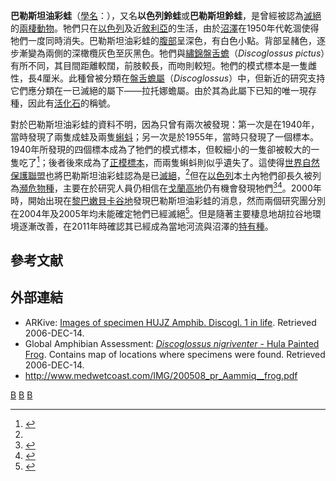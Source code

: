 {{Speciesbox
| taxon = Latonia nigriventer
| image = Israel_painted_frog.JPG
| status = CR
| status_system = iucn3.1
| status_ref = <ref name="IUCN">{{IUCN |assessors = IUCN SSC Amphibian Specialist Group |version = iucn3.1 |year = 2012 |id = 6715 |title = Latonia nigriventer |downloaded = 2013-06-13}}</ref>
| extinct = 1950年代
| binomial_authority = [[Heinrich_Mendelssohn_(biologist)|Mendelssohn]] & [[Heinz_Steinitz|Steinitz]], 1943
| range_map = Discoglossus nigriventer distribution.png
}}

'''巴勒斯坦油彩蛙'''（[[學名|學名]]：''{{lang|la|Latonia nigriventer}}''），又名'''以色列鈴蛙'''或'''巴勒斯坦鈴蛙'''，是曾經被認為[[滅絕|滅絕]]的[[兩棲動物|兩棲動物]]。牠們只在[[以色列|以色列]]及近[[敘利亞|敘利亞]]的{{Link-en|胡拉谷地|Hula Valley}}生活，由於[[沼澤|沼澤]]在1950年代乾涸使得牠們一度同時消失。巴勒斯坦油彩蛙的[[腹部|腹部]]呈深色，有白色小點。背部呈赭色，逐步漸變為兩側的深橄欖灰色至灰黑色。牠們與[[繡錦盤舌蟾|繡錦盤舌蟾]]（''Discoglossus pictus''）有所不同，其目間距離較闊，前肢較長，而吻則較短。牠們的模式標本是一隻雌性，長4厘米。此種曾被分類在[[盤舌蟾屬|盤舌蟾屬]]（''Discoglossus''）中，但新近的研究支持它們應分類在一已滅絕的屬下——拉托娜蟾屬。由於其為此屬下已知的唯一現存種，因此有[[活化石|活化石]]的稱號。

對於巴勒斯坦油彩蛙的資料不明，因為只曾有兩次被發現：第一次是在1940年，當時發現了兩隻成蛙及兩隻[[蝌蚪|蝌蚪]]；另一次是於1955年，當時只發現了一個標本。1940年所發現的四個標本成為了牠們的模式標本，但較細小的一隻卻被較大的一隻吃了<ref name=mendelssohn1943>{{Cite journal en|author=Mendelssohn, Heinrich & Steinitz, Heinz|year=1943|title=A new frog from Palestine|journal=Copeia|volume=1943|issue=4|pages=231-233|doi=10.2307/1438135}}</ref>；後者後來成為了[[正模標本|正模標本]]，而兩隻蝌蚪則似乎遺失了。這使得[[世界自然保護聯盟|世界自然保護聯盟]]也將巴勒斯坦油彩蛙認為是已[[滅絕|滅絕]]，<ref name=IUCN/>但在[[以色列|以色列]]本土內牠們卻長久被列為[[瀕危物種|瀕危物種]]，主要在於研究人員仍相信在[[戈蘭高地|戈蘭高地]]仍有機會發現牠們<ref>{{Cite book en|author=Paz, U.|year=1975|chapter=The Rehabilitation of the Hula Nature Reserve|title=Nature Conservation in Israel: Research & Surveys|pages=116-206}}</ref><ref>{{Cite journal en|author=Steinitz, Heinz|year=1955|title=Occurrence of ''Discoglossus nigriventer'' in Israel|journal=Bulletin of the Research Council of Israel B|volume=5|pages=192-193}}</ref>。2000年時，開始出現在[[黎巴嫩|黎巴嫩]][[貝卡谷地|貝卡谷地]]發現巴勒斯坦油彩蛙的消息，然而兩個研究團分別在2004年及2005年均未能確定牠們已經滅絕<ref name=tron2005>{{Cite book en|author=Tron, François|year=2005|title=The Eastern spadefoot Toad (''Pelobates syriacus''): A new amphibian species for Lebanon|publisher=The international expedition of herpetological research in South Lebanon, April 2005|url=http://www.medwetcoast.com/IMG/200508_pr_Aammiq__frog.pdf}}{{dead link|date=2017年12月 |bot=InternetArchiveBot |fix-attempted=yes }}</ref>。但是隨著主要棲息地胡拉谷地環境逐漸改善，在2011年時確認其已經成為當地河流與沼澤的[[特有種|特有種]]。

== 參考文献 ==
{{Reflist}}

== 外部連結 ==
* ARKive: [https://web.archive.org/web/20080709092254/http://www.arkive.org/species/GES/amphibians/Discoglossus_nigriventer/more_still_images.html Images of specimen HUJZ Amphib. Discogl. 1 in life]. Retrieved 2006-DEC-14.
* Global Amphibian Assessment: [https://web.archive.org/web/20070310230005/http://www.globalamphibians.org/servlet/GAA?searchName=Discoglossus%20nigriventer ''Discoglossus nigriventer'' - Hula Painted Frog]. Contains map of locations where specimens were found. Retrieved 2006-DEC-14.
* http://www.medwetcoast.com/IMG/200508_pr_Aammiq__frog.pdf{{dead link|date=2017年12月 |bot=InternetArchiveBot |fix-attempted=yes }}
{{Taxonbar|from=Q842419}}

[[Category:拉托娜蟾屬|B]]
[[Category:拉撒路物種|B]]
[[Category:1943年描述的动物|B]]